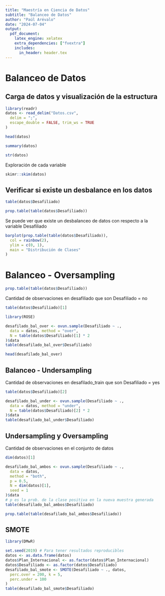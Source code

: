 ```yaml
---
title: "Maestría en Ciencia de Datos"
subtitle: "Balanceo de Datos"
author: "Paúl Arévalo"
date: "2024-07-04"
output: 
  pdf_document:
    latex_engine: xelatex
    extra_dependencies: ["fvextra"]
    includes:
      in_header: header.tex
---
```


# Balanceo de Datos

## Carga de datos y visualización de la estructura

```r
library(readr)
datos <- read_delim("Datos.csv",
  delim = ";",
  escape_double = FALSE, trim_ws = TRUE
)
```

```r
head(datos)
```

```r
summary(datos)
```

```r
str(datos)
```

Exploración de cada variable

```r
skimr::skim(datos)
```

## Verificar si existe un desbalance en los datos

```r
table(datos$Desafiliado)
```

```r
prop.table(table(datos$Desafiliado))
```

Se puede ver que existe un desbalanceo de datos con respecto a la variable Desafiliado

```r
barplot(prop.table(table(datos$Desafiliado)),
  col = rainbow(2),
  ylim = c(0, 1),
  main = "Distribución de Clases"
)
```

# Balanceo - Oversampling

```r
prop.table(table(datos$Desafiliado))
```

Cantidad de observaciones en desafiliado que son Desafiliado = no

```r
table(datos$Desafiliado)[1]
```

```r
library(ROSE)
```

```r
desafilado_bal_over <- ovun.sample(Desafiliado ~ .,
  data = datos, method = "over",
  N = table(datos$Desafiliado)[1] * 2
)$data
table(desafilado_bal_over$Desafiliado)
```

```r
head(desafilado_bal_over)
```

## Balanceo - Undersampling

Cantidad de observaciones en desafilado_train que son Desafiliado = yes

```r
table(datos$Desafiliado)[2]
```

```r
desafilado_bal_under <- ovun.sample(Desafiliado ~ .,
  data = datos, method = "under",
  N = table(datos$Desafiliado)[2] * 2
)$data
table(desafilado_bal_under$Desafiliado)
```

## Undersampling y Oversampling

Cantidad de observaciones en el conjunto de datos

```r
dim(datos)[1]
```

```r
desafilado_bal_ambos <- ovun.sample(Desafiliado ~ .,
  data = datos,
  method = "both",
  p = 0.5,
  N = dim(datos)[1],
  seed = 1
)$data
# p es la prob. de la clase positiva en la nueva muestra generada
table(desafilado_bal_ambos$Desafiliado)
```

```r
prop.table(table(desafilado_bal_ambos$Desafiliado))
```

## SMOTE

```r
library(DMwR)
```

```r
set.seed(2019) # Para tener resultados reproducibles
datos <- as.data.frame(datos)
datos$Plan_Internacional <- as.factor(datos$Plan_Internacional)
datos$Desafiliado <- as.factor(datos$Desafiliado)
desafilado_bal_smote <- SMOTE(Desafiliado ~ ., datos,
  perc.over = 200, k = 5,
  perc.under = 100
)
table(desafilado_bal_smote$Desafiliado)
```

